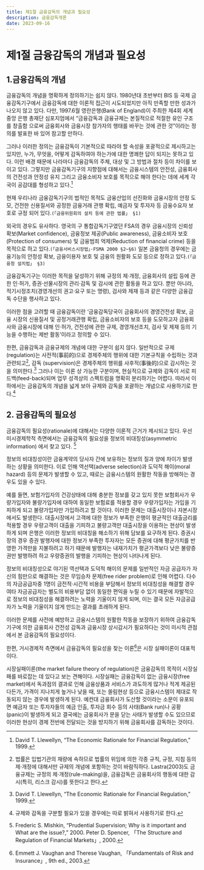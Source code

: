 ```yaml
---
title: 제1절 금융감독의 개념과 필요성
description: 금융감독개론
date: 2023-09-16
---
```


# 제1절 금융감독의 개념과 필요성

## 1.금융감독의 개념

금융감독의 개념을 명확하게 정의하기는 쉽지 않다. 1980년대 초반부터 BIS 등 국제 금융감독기구에서 금융감독에 대한 이론적 접근이 시도되었지만 아직 만족할 만한 성과가 나오지 않고 있다. 다만, 1997.6월 영란은행(Bank of England)이 주최한 제4회 세계 중앙 은행 총재단 심포지엄에서 “금융감독과 금융규제는 본질적으로 적절한 유인 구조를 창출함 으로써 금융회사와 금융시장 참가자의 행태를 바꾸는 것에 관한 것”이라는 정의를 발표한 바 있어 참고할 만하다.

그러나 이러한 정의는 금융감독이 기본적으로 따라야 할 속성을 포괄적으로 제시하고는 있지만, 누가, 무엇을, 어떻게 감독하여야 하는가에 대한 명쾌한 답이 되지는 못하고 있다. 이런 배경 때문에 나라마다 금융감독의 주체, 대상 및 그 방법과 절차 등이 차이를 보이고 있다. 그렇지만 금융감독기구의 지향점에 대해서는 금융시스템의 안전성, 금융회사의 건전성과 안정성 유지 그리고 금융소비자 보호를 목적으로 해야 한다는 데에 세계 각국이 공감대를 형성하고 있다.[^1]

[^1]:David T. Llewellyn, “The Economic Rationale for Financial Regulation,” 1999.

현재 우리나라 금융감독기구의 법적인 목적도 금융산업의 선진화와 금융시장의 안정 도모, 건전한 신용질서와 공정한 금융거래 관행 확립, 예금자 및 투자자 등 금융수요자 보호로 규정 되어 있다.`(「금융위원회의 설치 등에 관한 법률」 §1)`

외국의 경우도 유사하다. 영국의 구 통합감독기구였던 FSA의 경우 금융시장의 신뢰성 확보(Market confidence), 금융정보 제공(Public awareness), 금융소비자 보호(Protection of consumers) 및 금융범죄 억제(Reduction of financial crime) 등을 목적으로 하고 있다.`(「금융서비스시장법」·FSMA 2000 §2~§6)` 일본 금융청의 경우에는 금융기능의 안정성 확보, 금융이용자 보호 및 금융의 원활화 도모 등으로 정하고 있다.`(「금융청 설치법」 §3)`

금융감독기구는 이러한 목적을 달성하기 위해 규정의 제·개정, 금융회사의 설립 등에 관한 인·허가, 증권·선물시장의 관리·감독 및 감시에 관한 활동을 하고 있다. 뿐만 아니라, 적기시정조치(경영개선의 권고·요구 또는 명령), 검사와 제재 등과 같은 다양한 금융감독 수단을 행사하고 있다.

이러한 점을 고려할 때 금융감독이란 ‘금융감독당국이 금융회사의 경영건전성 확보, 금융 시장의 신용질서 및 공정거래관행 확립, 금융소비자의 보호 등을 도모하고자 금융회사와 금융시장에 대해 인·허가, 건전성에 관한 규제, 경영개선조치, 검사 및 제재 등의 기능을 수행하는 제반 활동’이라고 정의할 수 있다.

한편, 금융감독과 금융규제의 개념에 대한 구분이 쉽지 않다. 일반적으로 규제(regulation)는 사전적(事前的)으로 경제주체의 행위에 대한 기본규칙을 수립하는 것과 관련되고[^2], 감독 (supervision)은 경제주체의 행위를 사후적(事後的)으로 감시하는 것을 의미한다.[^3] 그러나 이는 이론 상 가능한 구분이며, 현실적으로 규제와 감독이 서로 피드백(feed-back)되며 업무 성격상의 스펙트럼을 명확히 분리하기는 어렵다. 따라서 이하에서는 금융감독의 개념을 넓게 보아 규제와 감독을 포괄하는 개념으로 사용하기로 한다.[^4]

[^2]: 법률은 입법기관의 재량에 속하므로 법률의 위임에 의한 각종 규칙, 규정, 지침 등의 제·개정에 대해서만 규제의 개념에 포함하는 것이 바람직하다. Lastra(2003)도 금융규제는 규정의 제·개정(rule-making)을, 금융감독은 금융회사의 행동에 대한 감시(특히, 리스크 감시)를 뜻한다고 한다.
[^3]: David T. Llewellyn, “The Economic Rationale for Financial Regulation,” 1999.
[^4]: 규제와 감독을 구분할 필요가 있을 경우에는 따로 밝혀서 사용하기로 한다.

## 2. 금융감독의 필요성

금융감독의 필요성(rationale)에 대해서는 다양한 이론적 근거가 제시되고 있다. 우선 미시경제학적 측면에서는 금융감독의 필요성을 정보의 비대칭성(asymmetric information) 에서 찾고 있다. [^5]

[^5]: Frederic S. Mishkin, “Prudential Supervision; Why is it important and What are the issue?,” 2000. Peter D. Spencer, 「The Structure and Regulation of Financial Markets」, 2000.

정보의 비대칭성이란 금융계약의 당사자 간에 보유하는 정보의 질과 양에 차이가 발생 하는 상황을 의미한다. 이로 인해 역선택(adverse selection)과 도덕적 해이(moral hazard) 등의 문제가 발생할 수 있고, 때로는 금융시스템의 원활한 작동을 방해하는 경우도 있을 수 있다.

예를 들면, 보험가입자의 건강상태에 대해 충분한 정보를 갖고 있지 못한 보험회사가 우량가입자와 불량가입자에 대하여 동일한 보험료를 적용할 경우 우량가입자는 가입을 기피하게 되고 불량가입자만 가입하려고 할 것이다. 이러한 문제는 대출시장이나 자본시장 에서도 발생한다. 대출시장에서 고객에 대한 정보가 부족한 은행이 평균적인 대출금리를 적용할 경우 우량고객이 대출을 기피하고 불량고객만 대출시장을 이용하는 현상이 발생 하게 되며 은행은 이러한 정보의 비대칭을 해소하기 위해 담보를 요구하게 된다. 증권시장의 경우 증권 발행자에 대한 정보가 부족한 투자자는 모든 증권에 대해 평균가치를 반영한 가격만을 지불하려고 하기 때문에 발행자는 내재가치가 평균가격보다 낮은 불량증권만 발행하려 하고 우량증권의 발행을 기피하는 현상이 나타나게 된다.

정보의 비대칭성으로 야기된 역선택과 도덕적 해이의 문제를 일반적인 자금 공급자가 자신의 힘만으로 해결하는 것은 무임승차 문제(free rider problem)로 인해 어렵다. 다수의 자금공급자중 1명이 금전적·시간적 비용을 부담해서 정보의 비대칭성을 해결할 경우 여타 자금공급자는 별도의 비용부담 없이 동일한 편익을 누릴 수 있기 때문에 자발적으로 정보의 비대칭성을 해결하려는 노력을 기울이지 않게 되며, 이는 결국 모든 자금공급자가 노력을 기울이지 않게 만드는 결과를 초래하게 된다.

이러한 문제를 사전에 예방하고 금융시스템의 원활한 작동을 보장하기 위하여 금융감독 기구에 의한 금융회사 건전성 감독과 금융시장 상시감시가 필요하다는 것이 미시적 관점 에서 본 금융감독의 필요성이다.

한편, 거시경제적 측면에서 금융감독의 필요성을 찾는 이론[^6]은 시장 실패이론이 대표적이다.

[^6]: Emmett J. Vaughan and Therese Vaughan, 「Fundamentals of Risk and Insurance」, 9th ed., 2003.

시장실패이론(the market failure theory of regulation)은 금융감독의 목적이 시장실패를 바로잡는 데 있다고 보는 견해이다. 시장실패는 금융감독이 없는 금융시장(free market)에서 독과점의 결과로 인해 금융상품과 서비스가 과도하게 많거나 적게 제공된다든가, 가격이 지나치게 높거나 낮을 때, 또는 쏠림현상 등으로 금융시스템이 제대로 작동되지 않는 경우에 발생하게 된다. 예컨대 금융회사가 도산할 것이라는 소문이 유포되면 예금자 또는 투자자들의 예금 인출, 투자금 회수 등의 사태(Bank run)나 공황(panic)이 발생하게 되고 결국에는 금융회사가 문을 닫는 사태가 발생할 수도 있으므로 이러한 현상이 경제 전반에 전달되는 것을 방지하기 위해 금융회사를 감독하는 것이다.
